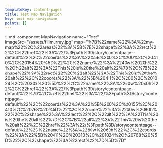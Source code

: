 ```yaml
---
templateKey: content-pages
title: Test Map Navigation
key: test-map-navigation
points: []
---
```

:::md-component MapNavigation name="Test" imageSrc="/assets/fillmurray.jpg" map="%7B%22name%22%3A%22my-map%22%2C%22areas%22%3A%5B%7B%22shape%22%3A%22rect%22%2C%22href%22%3A%22/%3Fpath%3D/story/contentpage--default%22%2C%22coords%22%3A%22%5B%200%2C%200%2C%20410%2C%20154%20%5D%22%2C%22name%22%3A%2240w%2020h%22%2C%22alt%22%3A%22This%20is%20the%20alt%22%7D%2C%7B%22shape%22%3A%22rect%22%2C%22alt%22%3A%22This%20is%20the%20alt%22%2C%22coords%22%3A%22%5B%20411%2C%200%2C%201024%2C%20309%20%5D%22%2C%22name%22%3A%2260w%2040h%22%2C%22href%22%3A%22/%3Fpath%3D/story/contentpage--default%22%7D%2C%7B%22href%22%3A%22/%3Fpath%3D/story/contentpage--default%22%2C%22coords%22%3A%22%5B%200%2C%20155%2C%20410%2C%20768%20%5D%22%2C%22name%22%3A%2240w%2080h%22%2C%22shape%22%3A%22rect%22%2C%22alt%22%3A%22This%20is%20the%20alt%22%7D%2C%7B%22alt%22%3A%22This%20is%20the%20alt%22%2C%22href%22%3A%22/%3Fpath%3D/story/contentpage--default%22%2C%22name%22%3A%2260w%2060h%22%2C%22coords%22%3A%22%5B%20411%2C%20310%2C%201024%2C%20768%20%5D%22%2C%22shape%22%3A%22rect%22%7D%5D%7D"
